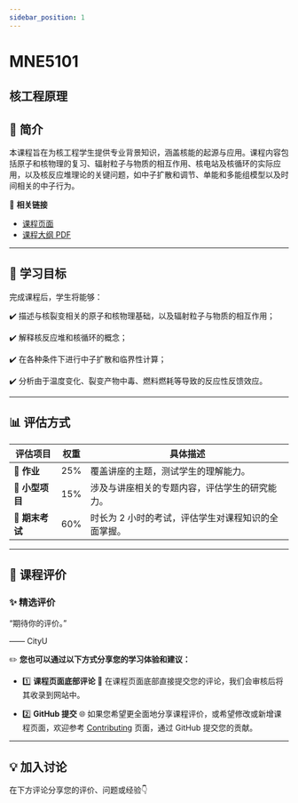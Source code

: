 ```yaml
---
sidebar_position: 1
---
```


# MNE5101
## 核工程原理

## **📘 简介**
本课程旨在为核工程学生提供专业背景知识，涵盖核能的起源与应用。课程内容包括原子和核物理的复习、辐射粒子与物质的相互作用、核电站及核循环的实际应用，以及核反应堆理论的关键问题，如中子扩散和调节、单能和多能组模型以及时间相关的中子行为。

🔗 **相关链接**
- [课程页面](https://www.cityu.edu.hk/catalogue/pg/202526/course/MNE5101.htm)
- [课程大纲 PDF](https://www.cityu.edu.hk/catalogue/pg/202526/course/MNE5101.pdf)

---

## **🎯 学习目标**

完成课程后，学生将能够：

✔️ 描述与核裂变相关的原子和核物理基础，以及辐射粒子与物质的相互作用；

✔️ 解释核反应堆和核循环的概念；

✔️ 在各种条件下进行中子扩散和临界性计算；

✔️ 分析由于温度变化、裂变产物中毒、燃料燃耗等导致的反应性反馈效应。

---

## **📊 评估方式**

| **评估项目**         | **权重** | **具体描述**                                                                                     |
|---------------------|---------|-----------------------------------------------------------------------------------------------|
| **📝 作业**          | 25%     | 覆盖讲座的主题，测试学生的理解能力。                                                             |
| **📝 小型项目**       | 15%     | 涉及与讲座相关的专题内容，评估学生的研究能力。                                                   |
| **📖 期末考试**      | 60%     | 时长为 2 小时的考试，评估学生对课程知识的全面掌握。                                             |

---

## **💬 课程评价**

### ✨ **精选评价**
<div className={commentStyles.commentBox}>
    <p className={commentStyles.commentText}>
        “期待你的评价。”
    </p>
    <p className={commentStyles.commentAuthor}>—— CityU</p>
</div>

✏️ **您也可以通过以下方式分享您的学习体验和建议：**

- 1️⃣ **课程页面底部评论**
💬 在课程页面底部直接提交您的评论，我们会审核后将其收录到网站中。

- 2️⃣ **GitHub 提交**
🌐 如果您希望更全面地分享课程评价，或希望修改或新增课程页面，欢迎参考 [Contributing](/contributing) 页面，通过 GitHub 提交您的贡献。

---

## **💡 加入讨论**

在下方评论分享您的评价、问题或经验👇
<Utterances />